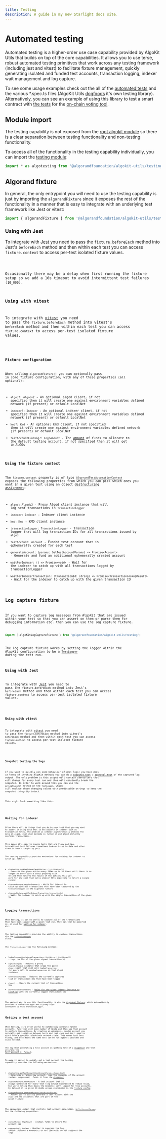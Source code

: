 ```yaml
---
title: Testing
description: A guide in my new Starlight docs site.
---
```



# Automated testing

Automated testing is a higher-order use case capability provided by AlgoKit Utils that builds on top of the core capabilities. It allows you to use terse, robust automated testing primitives that work across any testing framework (including jest and vitest) to facilitate fixture management, quickly generating isolated and funded test accounts, transaction logging, indexer wait management and log capture.

To see some usage examples check out the all of the [automated tests](https://github.com/algorandfoundation/algokit-utils-ts/tree/main/src) and the various \*.spec.ts files (AlgoKit Utils [dogfoods](https://en.wikipedia.org/wiki/Eating_your_own_dog_food) it's own testing library). Alternatively, you can see an example of using this library to test a smart contract with [the tests](https://github.com/algorandfoundation/nft_voting_tool/blob/main/src/algorand/smart_contracts/tests/voting.spec.ts) for the [on-chain voting tool](https://github.com/algorandfoundation/nft_voting_tool#readme).

## Module import

The testing capability is not exposed from the [root algokit module](https://github.com/algorandfoundation/algokit-utils-ts/blob/main/docs/code/modules/index.md) so there is a clear separation between testing functionality and non-testing functionality.

To access all of the functionality in the testing capability individually, you can import the [testing module](https://github.com/algorandfoundation/algokit-utils-ts/blob/main/docs/code/modules/testing.md):

```typescript
import * as algotesting from '@algorandfoundation/algokit-utils/testing';
```

## Algorand fixture

In general, the only entrypoint you will need to use the testing capability is just by importing the `algorandFixture` since it exposes the rest of the functionality in a manner that is easy to integrate with an underlying test framework like Jest or vitest:

```typescript
import { algorandFixture } from '@algorandfoundation/algokit-utils/testing';
```

### Using with Jest

To integrate with [Jest](https://jestjs.io/) you need to pass the `fixture.beforeEach` method into Jest's `beforeEach` method and then within each test you can access `fixture.context` to access per-test isolated fixture values.

<Code code={testingJest} lang='ts' title='Typescript' />

Occasionally there may be a delay when first running the fixture setup so we add a 10s timeout to avoid intermittent test failures (`10_000`).

### Using with vitest

To integrate with [vitest](https://vitest.dev/) you need to pass the `fixture.beforeEach` method into vitest's `beforeEach` method and then within each test you can access `fixture.context` to access per-test isolated fixture values.

<Code code={testingVitest} lang='ts' title='Typescript' />

### Fixture configuration

When calling `algorandFixture()` you can optionally pass in some fixture configuration, with any of these properties (all optional):

- `algod?: Algodv2` - An optional algod client, if not specified then it will create one against environment variables defined network (if present) or default LocalNet
- `indexer?: Indexer` - An optional indexer client, if not specified then it will create one against environment variables defined network (if present) or default LocalNet
- `kmd?: Kmd` - An optional kmd client, if not specified then it will create one against environment variables defined network (if present) or default LocalNet
- `testAccountFunding?: AlgoAmount` - The [amount](/build/algokit/utils/ts/amount) of funds to allocate to the default testing account, if not specified then it will get `10` ALGOs

### Using the fixture context

The `fixture.context` property is of type [`AlgorandTestAutomationContext`](https://github.com/algorandfoundation/algokit-utils-ts/blob/main/docs/code/interfaces/types_testing.AlgorandTestAutomationContext.md) exposes the following properties from which you can pick which ones you want in a given test using an object [destructuring assignment](https://developer.mozilla.org/en-US/docs/Web/JavaScript/Reference/Operators/Destructuring_assignment):

- `algod: Algodv2` - Proxy Algod client instance that will log sent transactions in `transactionLogger`
- `indexer: Indexer` - Indexer client instance
- `kmd: Kmd` - KMD client instance
- `transactionLogger: TransactionLogger` - Transaction logger that will log transaction IDs for all transactions issued by `algod`
- `testAccount: Account` - Funded test account that is ephemerally created for each test
- `generateAccount: (params: GetTestAccountParams) => Promise<Account>` - Generate and fund an additional ephemerally created account
- `waitForIndexer: () => Promise<void>` - Wait for the indexer to catch up with all transactions logged by transactionLogger
- `waitForIndexerTransaction: (transactionId: string) => Promise<TransactionLookupResult>` - Wait for the indexer to catch up with the given transaction ID

## Log capture fixture

If you want to capture log messages from AlgoKit that are issued within your test so that you can assert on them or parse them for debugging information etc. then you can use the log capture fixture.

```typescript
import { algoKitLogCaptureFixture } from '@algorandfoundation/algokit-utils/testing';
```

The log capture fixture works by setting the logger within the AlgoKit configuration to be a [`TestLogger`](https://github.com/algorandfoundation/algokit-utils-ts/blob/main/docs/code/classes/testing.TestLogger.md) during the test run.

### Using with Jest

To integrate with [Jest](https://jestjs.io/) you need to pass the `fixture.beforeEach` method into Jest's `beforeEach` method and then within each test you can access `fixture.context` to access per-test isolated fixture values.

<Code code={testingJestLog} lang='ts' title='Typescript' />

### Using with vitest

To integrate with [vitest](https://vitest.dev/) you need to pass the `fixture.beforeEach` method into vitest's `beforeEach` method and then within each test you can access `fixture.context` to access per-test isolated fixture values.

<Code code={testingVitestLog} lang='ts' title='Typescript' />

### Snapshot testing the logs

If you want to quickly pin some behaviour of what logic you have does in terms of invoking AlgoKit methods you can do a [snapshot test](https://jestjs.io/docs/snapshot-testing) / [approval test](https://approvaltests.com/) of the captured log output. The only problem is this output will contain identifiers that will change for every test run and thus will constantly break the snapshot. In order to work around this you can use the `getLogSnapshot` method on the `TestLogger`, which will replace those changing values with predictable strings to keep the snapshot integrity intact.

This might look something like this:

<Code code={testingSnapshot} lang='ts' title='Typescript' />

## Waiting for indexer

Often there will be things that you do in your test that you may want to assert in using data that is exclusively in indexer such as transaction notes. The problem is indexer asynchronously indexes the data in algod, even when devmode is turned on and algod instantly confirms transactions.

This means it's easy to create tests that are flaky and have intermittent test failures (sometimes indexer is up to date and other times it hasn't caught up yet).

The testing capability provides mechanisms for waiting for indexer to catch up, namely:

- `algotesting.runWhenIndexerCaughtUp(run: () => Promise<T>)` - Executes the given action every 200ms up to 20 times until there is no longer an error with a `status` property with `404` and then returns the result of the action; this will work for any call that calls indexer APIs expecting to return a single record
- `algorandFixture.waitForIndexer()` - Waits for indexer to catch up with all transactions that have been captured by the `transactionLogger` in the Algorand fixture
- `algorandFixture.waitForIndexerTransaction(transactionId)` - Waits for indexer to catch up with the single transaction of the given ID

## Logging transactions

When testing, it can be useful to capture all of the transactions that have been issued with a given test run. They can then be asserted on, or used for [waiting for indexer](#waiting-for-indexer), etc.

The testing capability provides the ability to capture transactions via the [`TransactionLogger`](https://github.com/algorandfoundation/algokit-utils-ts/blob/main/docs/code/classes/testing.TransactionLogger.md) class.

The `TransactionLogger` has the following methods:

- `logRawTransaction(signedTransactions: Uint8Array | Uint8Array[])` - Logs the IDs of the given signed transaction(s)
- `capture(algod)` - Returns a proxy `algosdk.Algodv2` instance that wraps the given `algod` client that will call `logRawTransaction` for every call to `sendRawTransaction` on that algod instance
- `sentTransactionIds` - Returns the currently captured list of transaction IDs that have been logged
- `clear()` - Clears the current list of transaction IDs
- `waitForIndexer(indexer)` - [Waits for the given indexer instance to catch up](#waiting-for-indexer) with the currently logged transaction IDs

The easiest way to use this functionality is via the [Algorand fixture](#algorand-fixture), which automatically provides a `transactionLogger` and a proxy `algod` connected to that `transactionLogger`.

## Getting a test account

When testing, it's often useful to ephemerally generate random accounts, fund them with some number of ALGOs and then use that account to perform transactions. By creating an ephemeral, random account you naturally get isolation between tests and test runs and don't need to start from a specific blockchain network state. This makes test less flakey, and also means the same test can be run against LocalNet and (say) TestNet.

The key when generating a test account is getting hold of a [dispenser](/build/algokit/utils/ts/transfer#dispenser) and then [ensuring the test account is funded](/build/algokit/utils/ts/transfer#ensurefunded).

To make it easier to quickly get a test account the testing capability provides the following mechanisms:

- [`algotesting.getTestAccount(testAccountParams, algod, kmd?)`](https://github.com/algorandfoundation/algokit-utils-ts/blob/main/docs/code/modules/testing.md#gettestaccount) - Generates a random new account, logs the mnemonic of the account (unless suppressed), funds it from the [dispenser](/build/algokit/utils/ts/transfer#dispenser)
- `algorandFixture.testAccount` - A test account that is always generated for every test (log output suppressed to reduce noise, but worth noting that means the mnemonic isn't logged for this account), by default it is given 10 ALGOs unless overridden in the [fixture config](#fixture-configuration)
- [`algorandFixture.generateAccount(testAccountParams)`](https://github.com/algorandfoundation/algokit-utils-ts/blob/main/docs/code/interfaces/types_testing.AlgorandTestAutomationContext.md#generateaccount) - Allows you to quickly generate a test account with the `algod` and `kmd` instances that are part of the given fixture

The parameters object that controls test account generation, [`GetTestAccountParams`](https://github.com/algorandfoundation/algokit-utils-ts/blob/main/docs/code/interfaces/types_testing.GetTestAccountParams.md), has the following properties:

- `initialFunds: AlgoAmount` - Initial funds to ensure the account has
- `suppressLog?: boolean` - Whether to suppress the log (which includes a mnemonic) or not (default: do not suppress the log)
